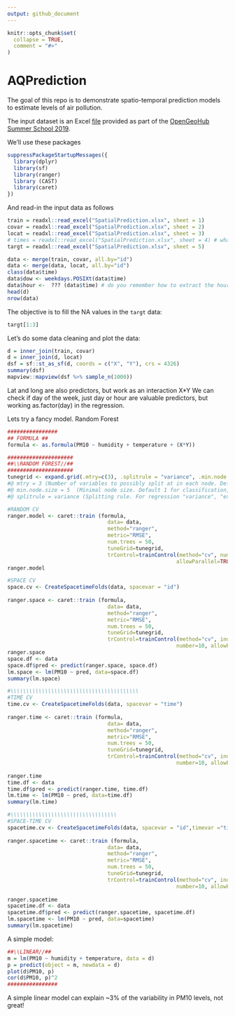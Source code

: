 ```yaml
---
output: github_document
---
```


<!-- README.md is generated from README.Rmd. Please edit that file -->

```r
knitr::opts_chunk$set(
  collapse = TRUE,
  comment = "#>"
)
```

# AQPrediction

<!-- badges: start -->
<!-- badges: end -->

The goal of this repo is to demonstrate spatio-temporal prediction models to estimate levels of air pollution.

The input dataset is an Excel [file](https://drive.google.com/open?id=14GvlMCBLR9FQ_BsCeg0tj-pb1AadXr3G3gKPnrfm8gg) provided as part of the [OpenGeoHub Summer School 2019](https://opengeohub.org/summer_school_2019).

We'll use these packages

```r
suppressPackageStartupMessages({
  library(dplyr)
  library(sf)
  library(ranger)
  library (CAST)
  library(caret)
})
```

And read-in the input data as follows

```r
train = readxl::read_excel("SpatialPrediction.xlsx", sheet = 1)
covar = readxl::read_excel("SpatialPrediction.xlsx", sheet = 2)
locat = readxl::read_excel("SpatialPrediction.xlsx", sheet = 3)
# times = readxl::read_excel("SpatialPrediction.xlsx", sheet = 4) # what is this? -->Their test set. They will use to check our model
targt = readxl::read_excel("SpatialPrediction.xlsx", sheet = 5)

data <- merge(train, covar, all.by="id")
data <- merge(data, locat, all.by="id")
class(data$time)
data$dow <- weekdays.POSIXt(data$time)
data$hour <-  ??? (data$time) # do you remember how to extract the hour??
head(d)
nrow(data)

```

The objective is to fill the NA values in the `targt` data:

```r
targt[1:3]
```

Let's do some data cleaning and plot the data:

```r
d = inner_join(train, covar)
d = inner_join(d, locat)
dsf = sf::st_as_sf(d, coords = c("X", "Y"), crs = 4326)
summary(dsf)
mapview::mapview(dsf %>% sample_n(1000))
```

Lat and long are also predictors, but work as an interaction X*Y
We can check if day of the week, just day or hour are valuable predictors, but working as.factor(day) in the regression.

Lets try a fancy model. Random Forest

```r
################
## FORMULA ##
formula <- as.formula(PM10 ~ humidity + temperature + (X*Y))

#####################
##\\RANDOM FOREST//##
#####################
tunegrid <- expand.grid(.mtry=c(3), .splitrule = "variance", .min.node.size = c(5))
#@ mtry = 3 (Number of variables to possibly split at in each node. Default is the (rounded down) square root of the number variables).
#@ min.node.size = 5  (Minimal node size. Default 1 for classification, 5 for regression, 3 for survival, and 10 for probability).
#@ splitrule = variance (Splitting rule. For regression "variance", "extratrees" or "maxstat" with default "variance").

#RANDOM CV
ranger.model <- caret::train (formula, 
                                data= data, 
                                method="ranger", 
                                metric="RMSE",
                                num.trees = 50,
                                tuneGrid=tunegrid, 
                                trControl=trainControl(method="cv", number=10, 
                                                      allowParallel=TRUE, verboseIter=TRUE))  
ranger.model

#SPACE CV
space.cv <- CreateSpacetimeFolds(data, spacevar = "id")
  
ranger.space <- caret::train (formula, 
                                data= data, 
                                method="ranger", 
                                metric="RMSE",
                                num.trees = 50,
                                tuneGrid=tunegrid,
                                trControl=trainControl(method="cv", index = space.cv$index,
                                                      number=10, allowParallel = TRUE))
ranger.space 
space.df <- data
space.df$pred <- predict(ranger.space, space.df)
lm.space <- lm(PM10 ~ pred, data=space.df)
summary(lm.space)

#\\\\\\\\\\\\\\\\\\\\\\\\\\\\\\\\\\\\\\\\\
#TIME CV
time.cv <- CreateSpacetimeFolds(data, spacevar = "time")
  
ranger.time <- caret::train (formula, 
                                data= data, 
                                method="ranger", 
                                metric="RMSE",
                                num.trees = 50,
                                tuneGrid=tunegrid,
                                trControl=trainControl(method="cv", index = time.cv$index,
                                                      number=10, allowParallel = TRUE))
                                                      
ranger.time
time.df <- data
time.df$pred <- predict(ranger.time, time.df)
lm.time <- lm(PM10 ~ pred, data=time.df)
summary(lm.time)

#\\\\\\\\\\\\\\\\\\\\\\\\\\\\\\\\\\
#SPACE-TIME CV
spacetime.cv <- CreateSpacetimeFolds(data, spacevar = "id",timevar ="time")
  
ranger.spacetime <- caret::train (formula, 
                                data= data, 
                                method="ranger", 
                                metric="RMSE",
                                num.trees = 50,
                                tuneGrid=tunegrid,
                                trControl=trainControl(method="cv", index = spacetime.cv$index,
                                                      number=10, allowParallel = TRUE))
                                                      
ranger.spacetime
spacetime.df <- data
spacetime.df$pred <- predict(ranger.spacetime, spacetime.df)
lm.spacetime <- lm(PM10 ~ pred, data=spacetime)
summary(lm.spacetime)
```
A simple model:
```r
##\\LINEAR//##
m = lm(PM10 ~ humidity + temperature, data = d)
p = predict(object = m, newdata = d)
plot(d$PM10, p)
cor(d$PM10, p)^2
################
```

A simple linear model can explain ~3% of the variability in PM10 levels, not great!

